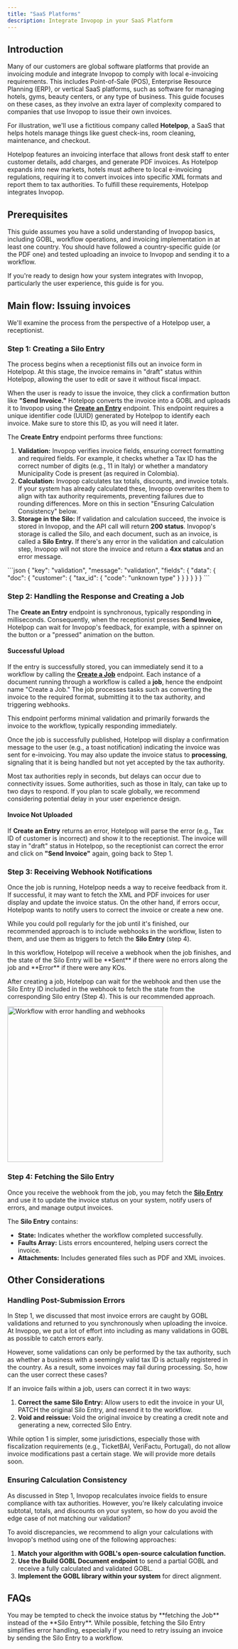 ```yaml
---
title: "SaaS Platforms"
description: Integrate Invopop in your SaaS Platform
---
```

## Introduction
Many of our customers are global software platforms that provide an invoicing module and integrate Invopop to comply with local e-invoicing requirements. This includes Point-of-Sale (POS), Enterprise Resource Planning (ERP), or vertical SaaS platforms, such as software for managing hotels, gyms, beauty centers, or any type of business. This guide focuses on these cases, as they involve an extra layer of complexity compared to companies that use Invopop to issue their own invoices.

For illustration, we'll use a fictitious company called **Hotelpop**, a SaaS that helps hotels manage things like guest check-ins, room cleaning, maintenance, and checkout.

Hotelpop features an invoicing interface that allows front desk staff to enter customer details, add charges, and generate PDF invoices. As Hotelpop expands into new markets, hotels must adhere to local e-invoicing regulations, requiring it to convert invoices into specific XML formats and report them to tax authorities. To fulfill these requirements, Hotelpop integrates Invopop.

## Prerequisites

This guide assumes you have a solid understanding of Invopop basics, including GOBL, workflow operations, and invoicing implementation in at least one country. You should have followed a country-specific guide (or the PDF one) and tested uploading an invoice to Invopop and sending it to a workflow.

If you're ready to design how your system integrates with Invopop, particularly the user experience, this guide is for you.

## Main flow: Issuing invoices

We'll examine the process from the perspective of a Hotelpop user, a receptionist.

### Step 1: Creating a Silo Entry

The process begins when a receptionist fills out an invoice form in Hotelpop. At this stage, the invoice remains in "draft" status within Hotelpop, allowing the user to edit or save it without fiscal impact.

When the user is ready to issue the invoice, they click a confirmation button like **"Send Invoice."** Hotelpop converts the invoice into a GOBL and uploads it to Invopop using the [**Create an Entry**](https://docs.invopop.com/api-ref/silo/entries/create-an-entry-put) endpoint. This endpoint requires a unique identifier code (UUID) generated by Hotelpop to identify each invoice. Make sure to store this ID, as you will need it later.

The **Create Entry** endpoint performs three functions:

1. **Validation:** Invopop verifies invoice fields, ensuring correct formatting and required fields. For example, it checks whether a Tax ID has the correct number of digits (e.g., 11 in Italy) or whether a mandatory Municipality Code is present (as required in Colombia).
2. **Calculation:** Invopop calculates tax totals, discounts, and invoice totals. If your system has already calculated these, Invopop overwrites them to align with tax authority requirements, preventing failures due to rounding differences. More on this in section "Ensuring Calculation Consistency" below.
3. **Storage in the Silo:** If validation and calculation succeed, the invoice is stored in Invopop, and the API call will return **200 status**. Invopop's storage is called the Silo, and each document, such as an invoice, is called a **Silo Entry.** If there's any error in the validation and calculation step, Invopop will not store the invoice and return a **4xx status** and an error message.

<Accordion title="422 returned by the API when uploading an invoice with an incorrect Tax ID code">
    ```json
    {
       "key": "validation",
       "message": "validation",
       "fields": {
           "data": {
               "doc": {
                   "customer": {
                       "tax_id": {
                           "code": "unknown type"
                       }
                   }
               }
           }
       }
    }
    ```
</Accordion>

### Step 2: Handling the Response and Creating a Job

The **Create an Entry** endpoint is synchronous, typically responding in milliseconds. Consequently, when the receptionist presses **Send Invoice,** Hotelpop can wait for Invopop's feedback, for example, with a spinner on the button or a "pressed" animation on the button.

#### Successful Upload

If the entry is successfully stored, you can immediately send it to a workflow by calling the [**Create a Job**](https://docs.invopop.com/api-ref/transform/jobs/create-a-job-put) endpoint. Each instance of a document running through a workflow is called a **job**, hence the endpoint name "Create a Job." The job processes tasks such as converting the invoice to the required format, submitting it to the tax authority, and triggering webhooks.

This endpoint performs minimal validation and primarily forwards the invoice to the workflow, typically responding immediately.

Once the job is successfully published, Hotelpop will display a confirmation message to the user (e.g., a toast notification) indicating the invoice was sent for e-invoicing. You may also update the invoice status to **processing**, signaling that it is being handled but not yet accepted by the tax authority.

Most tax authorities reply in seconds, but delays can occur due to connectivity issues. Some authorities, such as those in Italy, can take up to two days to respond. If you plan to scale globally, we recommend considering potential delay in your user experience design.

#### Invoice Not Uploaded

If **Create an Entry** returns an error, Hotelpop will parse the error (e.g., Tax ID of customer is incorrect) and show it to the receptionist. The invoice will stay in "draft" status in Hotelpop, so the receptionist can correct the error and click on **"Send Invoice"** again, going back to Step 1. 

### Step 3: Receiving Webhook Notifications

Once the job is running, Hotelpop needs a way to receive feedback from it. If successful, it may want to fetch the XML and PDF invoices for user display and update the invoice status. On the other hand, if errors occur, Hotelpop wants to notify users to correct the invoice or create a new one.

While you could poll regularly for the job until it's finished, our recommended approach is to include webhooks in the workflow, listen to them, and use them as triggers to fetch the **Silo Entry** (step 4).

<Accordion title="Example of workflow with error-handling and webhooks">
In this workflow, Hotelpop will receive a webhook when the job finishes, and the state of the Silo Entry will be **Sent** if there were no errors along the job and **Error** if there were any KOs.

After creating a job, Hotelpop can wait for the webhook and then use the Silo Entry ID included in the webhook to fetch the state from the corresponding Silo entry (Step 4). This is our recommended approach.

<Frame>
  <img
    alt="Workflow with error handling and webhooks"
    src="/guides/images/saas-guide-workflow-error-handling.png"
    width="350px"
  />
</Frame>
</Accordion>

### Step 4: Fetching the Silo Entry

Once you receive the webhook from the job, you may fetch the [**Silo Entry**](https://docs.invopop.com/api-ref/silo/entries/fetch-an-entry) and use it to update the invoice status on your system, notify users of errors, and manage output invoices.

The **Silo Entry** contains:

- **State:** Indicates whether the workflow completed successfully.
- **Faults Array:** Lists errors encountered, helping users correct the invoice.
- **Attachments:** Includes generated files such as PDF and XML invoices.

## Other Considerations

### Handling Post-Submission Errors

In Step 1, we discussed that most invoice errors are caught by GOBL validations and returned to you synchronously when uploading the invoice. At Invopop, we put a lot of effort into including as many validations in GOBL as possible to catch errors early.

However, some validations can only be performed by the tax authority, such as whether a business with a seemingly valid tax ID is actually registered in the country. As a result, some invoices may fail during processing. So, how can the user correct these cases?

If an invoice fails within a job, users can correct it in two ways:

1. **Correct the same Silo Entry:** Allow users to edit the invoice in your UI, PATCH the original Silo Entry, and resend it to the workflow.
2. **Void and reissue:** Void the original invoice by creating a credit note and generating a new, corrected Silo Entry.

While option 1 is simpler, some jurisdictions, especially those with fiscalization requirements (e.g., TicketBAI, VeriFactu, Portugal), do not allow invoice modifications past a certain stage. We will provide more details soon.

### Ensuring Calculation Consistency

As discussed in Step 1, Invopop recalculates invoice fields to ensure compliance with tax authorities. However, you're likely calculating invoice subtotal, totals, and discounts on your system, so how do you avoid the edge case of not matching our validation?

To avoid discrepancies, we recommend to align your calculations with Invopop's method using one of the following approaches:

1. **Match your algorithm with GOBL's open-source calculation function.**
2. **Use the Build GOBL Document endpoint** to send a partial GOBL and receive a fully calculated and validated GOBL.
3. **Implement the GOBL library within your system** for direct alignment.

## FAQs

<AccordionGroup>
<Accordion title="Can I fetch the Job instead of the Silo Entry?">
  You may be tempted to check the invoice status by **fetching the Job** instead of the **Silo Entry**. While possible, fetching the Silo Entry simplifies error handling, especially if you need to retry issuing an invoice by sending the Silo Entry to a workflow.
</Accordion>
</AccordionGroup>